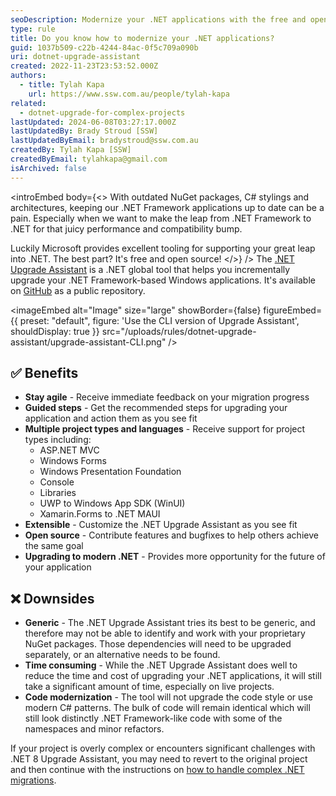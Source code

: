 ```yaml
---
seoDescription: Modernize your .NET applications with the free and open-source .NET Upgrade Assistant, a global tool that helps incrementally upgrade .NET Framework-based Windows applications.
type: rule
title: Do you know how to modernize your .NET applications?
guid: 1037b509-c22b-4244-84ac-0f5c709a090b
uri: dotnet-upgrade-assistant
created: 2022-11-23T23:53:52.000Z
authors:
  - title: Tylah Kapa
    url: https://www.ssw.com.au/people/tylah-kapa
related:
  - dotnet-upgrade-for-complex-projects
lastUpdated: 2024-06-08T03:27:17.000Z
lastUpdatedBy: Brady Stroud [SSW]
lastUpdatedByEmail: bradystroud@ssw.com.au
createdBy: Tylah Kapa [SSW]
createdByEmail: tylahkapa@gmail.com
isArchived: false
---
```


<introEmbed
  body={<>
With outdated NuGet packages, C# stylings and architectures, keeping our .NET Framework applications up to date can be a pain. Especially when we want to make the leap from .NET Framework to .NET for that juicy performance and compatibility bump.

Luckily Microsoft provides excellent tooling for supporting your great leap into .NET. The best part? It's free and open source!
  </>}
/>
The [.NET Upgrade Assistant](https://dotnet.microsoft.com/en-us/platform/upgrade-assistant) is a .NET global tool that helps you incrementally upgrade your .NET Framework-based Windows applications. It's available on [GitHub](https://github.com/dotnet/upgrade-assistant) as a public repository.


<imageEmbed
  alt="Image"
  size="large"
  showBorder={false}
  figureEmbed={{
    preset: "default",
    figure: 'Use the CLI version of Upgrade Assistant',
    shouldDisplay: true
  }}
  src="/uploads/rules/dotnet-upgrade-assistant/upgrade-assistant-CLI.png"
/>

## ✅ Benefits

- **Stay agile** - Receive immediate feedback on your migration progress
- **Guided steps** - Get the recommended steps for upgrading your application and action them as you see fit
- **Multiple project types and languages** - Receive support for project types including:
  - ASP.NET MVC
  - Windows Forms
  - Windows Presentation Foundation
  - Console
  - Libraries
  - UWP to Windows App SDK (WinUI)
  - Xamarin.Forms to .NET MAUI
- **Extensible** - Customize the .NET Upgrade Assistant as you see fit
- **Open source** - Contribute features and bugfixes to help others achieve the same goal
- **Upgrading to modern .NET** - Provides more opportunity for the future of your application

## ❌ Downsides

- **Generic** - The .NET Upgrade Assistant tries its best to be generic, and therefore may not be able to identify and work with your proprietary NuGet packages. Those dependencies will need to be upgraded separately, or an alternative needs to be found.
- **Time consuming** - While the .NET Upgrade Assistant does well to reduce the time and cost of upgrading your .NET applications, it will still take a significant amount of time, especially on live projects.
- **Code modernization** - The tool will not upgrade the code style or use modern C# patterns. The bulk of code will remain identical which will still look distinctly .NET Framework-like code with some of the namespaces and minor refactors.

If your project is overly complex or encounters significant challenges with .NET 8 Upgrade Assistant, you may need to revert to the original project and then continue with the instructions on [how to handle complex .NET migrations](/dotnet-upgrade-for-complex-projects).
